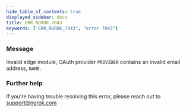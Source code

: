 ```yaml
---
hide_table_of_contents: true
displayed_sidebar: docs
title: ERR_NGROK_7043
keywords: ["ERR_NGROK_7043", "error 7043"]
---
```


### Message

Invalid edge module, OAuth provider `PROVIDER` contains an invalid email address, `NAME`.

### Further help

If you're having trouble resolving this error, please reach out to [support@ngrok.com](mailto:support@ngrok.com?subject=Help%20with%20ERR_NGROK_7043)
